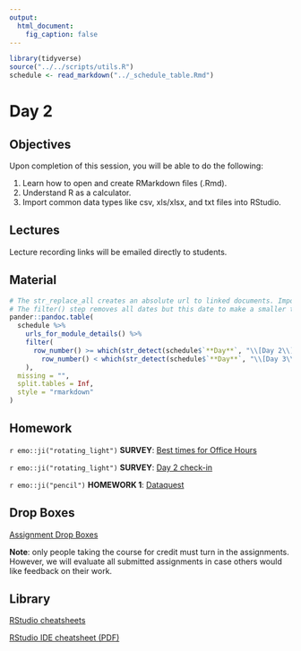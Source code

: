 ```yaml
---
output:
  html_document:
    fig_caption: false
---
```


```r
library(tidyverse)
source("../../scripts/utils.R")
schedule <- read_markdown("../_schedule_table.Rmd")
```

# Day 2

## Objectives

Upon completion of this session, you will be able to do the following:

1. Learn how to open and create RMarkdown files (.Rmd).
2. Understand R as a calculator.
3. Import common data types like csv, xls/xlsx, and txt files into RStudio.


## Lectures

Lecture recording links will be emailed directly to students.


## Material

```r
# The str_replace_all creates an absolute url to linked documents. Important because there are word and pdf rendered versions of the syllabus.
# The filter() step removes all dates but this date to make a smaller table.
pander::pandoc.table(
  schedule %>%
    urls_for_module_details() %>%
    filter(
      row_number() >= which(str_detect(schedule$`**Day**`, "\\[Day 2\\]")) &
        row_number() < which(str_detect(schedule$`**Day**`, "\\[Day 3\\]"))
    ),
  missing = "",
  split.tables = Inf,
  style = "rmarkdown"
)
``` 


## Homework

`r emo::ji("rotating_light")` **SURVEY**: [Best times for Office Hours](https://courseplus.jhu.edu/core/index.cfm/go/survey2:student.home/coid/18000/#!/surveyid/36566/surveyview)

`r emo::ji("rotating_light")` **SURVEY**: [Day 2 check-in](https://courseplus.jhu.edu/core/index.cfm/go/survey2:student.home/coid/18000/#!/surveyid/36570/surveyview) 

`r emo::ji("pencil")` **HOMEWORK 1**: [Dataquest](https://app.dataquest.io/login?target-url=%2Fm%2F499%2Fintroduction-to-programming-in-r) 


## Drop Boxes

[Assignment Drop Boxes](https://courseplus.jhu.edu/core/index.cfm/go/db:main/coID/17889/)

**Note**: only people taking the course for credit must turn in the assignments. However, we will evaluate all submitted assignments in case others would like feedback on their work.


## Library

[RStudio cheatsheets](https://www.rstudio.com/resources/cheatsheets/)

[RStudio IDE cheatsheet (PDF)](../../resources/rstudio_IDE_cheatsheet.pdf)
